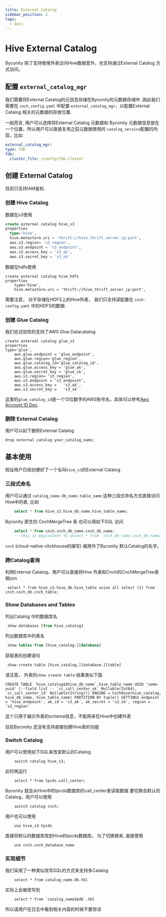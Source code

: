 ```yaml
---
title: External Catalog
sidebar_position: 2
tags:
  - Docs
---
```


# Hive External Catalog
  Byconity 除了支持使用外表访问Hive数据意外，也支持通过External Catalog 方式访问。

## 配置 `external_catalog_mgr`
  
  我们需要将External Catalog的元信息存储在Byconity的元数据存储中. 因此我们需要在 `cnch_config.yaml` 中配置 `external_catalog_mgr`，以配置External Catalog 相关的元数据的存放位置.
 
  一般而言, 用户可以选择将External Catalog 元数据和 Byconity 元数据信息放在一个位置，所以用户可以直接复用之前元数据使用的 `catalog_service`配置的内容，比如
  ```yaml
  external_catalog_mgr:
  type: fdb
  fdb:
    cluster_file: /config/fdb.cluster
  ``` 

## 创建 External Catalog
  目前只支持IAM鉴权.

### 创建 Hive Catalog

数据在s3使用
  ```sql
create external catalog hive_s3
properties
    type='hive',
    hive.metastore.uri = 'thrift://hive_thrift_server_ip:port',
    aws.s3.region= 's3_region',
    aws.s3.endpoint = 's3_endpoint',
    aws.s3.access_key = 's3_ak',
    aws.s3.secret_key = 's3_sk'
  ```
数据在hdfs使用
```
create external catalog hive_hdfs
properties
    type='hive',
    hive.metastore.uri = 'thrift://hive_thrift_server_ip:port',
```

需要注意， 对于存储在HDFS上的Hive外表， 我们只支持读配置在 `cnch-config.yaml` 中的HDFS的数据.


### 创建 Glue Catalog
我们也试验性的支持了AWS Glue Datacatalog.

```
create external catalog glue_s3
properties
type='glue',
    aws.glue.endpoint = 'glue_endpoint',
    aws.glue.region='glue_region',
    aws.glue.catalog_id='glue_catalog_id',
    aws.glue.access_key = 'glue_ak',
    aws.glue.secret_key = 'glue_sk',
    aws.s3.region= 's3_region',
    aws.s3.endpoint = 's3_endpoint',
    aws.s3.access_key =   's3_ak',
    aws.s3.secret_key =   's3_sk'

```
这里的`glue_catalog_id`是一个12位数字的AWS账号名，具体可以参考[Aws Account ID Doc](https://repost.aws/questions/QUWxpW7KY7RsCj2ttURvb7jQ/get-glue-data-catalog-name-id).

### 删除 External Catalog
用户可以如下删除External Catalog
```
drop external catalog your_catalog_name;
```

## 基本使用
假设用户已经创建好了一个名叫`hive_s3`的External Catalog

### 三段式命名
用户可以通过 `catalog_name.db_name.table_name` 这种三段式命名方式直接访问Hive中的表, 比如
```sql
    select * from hive_s3.hive_db_name.hive_table_name;
```


Byconity 原生的 CnchMergeTree 表 也可以用如下SQL 访问
```sql
    select * from cnch.cnch_db_name.cnch_db_name;
    -- this is equivalent to select * from  cnch_db_name.cnch_db_name; 
```

`cnch` (cloud-native-clickhouse的缩写) 被用作了Byconity 默认Catalog的名字。

### 跨Catalog查询

利用External Catalog，用户可以直接将Hive 外表和Cnch的CnchMergeTree表做join
```
 select * from hive_s3.hive_db.hive_table union all select (1) from cnch.cnch_db.cnch_table;
```

### Show Databases and Tables

列出Catalog 中的数据库名
```sql
 show databases [from hive_catalog]
```
列出数据库中的表名
```sql
 show tables from [hive_catalog.][database]
```
获取表的创建语句
```
 show create table [hive_catalog.][database.][table]
```
请注意，  外表的`show create table` 结果类似下面
```
CREATE TABLE `hive_catalog$$hive_db_name`.hive_table_name UUID 'some-uuid' (--field list -- `cc_call_center_sk` Nullable(Int64), `cc_call_center_id` Nullable(String))) ENGINE = CnchHive(hive_catalog, hive_db_name, hive_table_name) PARTITION BY tuple() SETTINGS endpoint = 'hive_endpoint', ak_id = 's3_ak', ak_secret = 's3_sk', region = 's3_region'
```
这个只用于展示外表的schema信息，不能用来在Hive中创建外表

目前Byconity 还没有支持直接创建Hive表的功能

### Switch Catalog
用户可以使用如下SQL来改变默认的Catalog
``` 
    switch catalog hive_s3;
```
此时再运行 
```
    select * from tpcds.call_center;
```
Byconity 就会从Hive中的tpcds数据库的call_center表读取数据
要切换会默认的Catalog，用户可以使用
```
    switch catalog cnch;
```
用户也可以使用
```
    use hive_s3.tpcds
```
直接将默认的数据库改到Hive的tpcds数据库。
为了切换换来, 直接使用
```
    use cnch.cnch_database_name
```

### 实现细节
我们采用了一种类似改写SQL的方式来支持多Catalog
```
    select * from catalog_name.db.tbl
```
实际上会被改写到
```
    select * from `catalog_name$$db`.tbl
```
所以请用户在日志中看到相关内容的时候不要惊讶